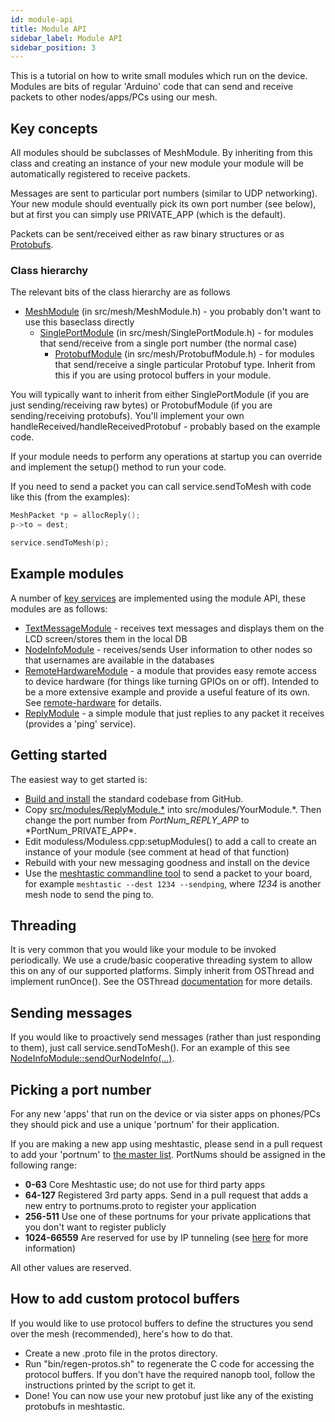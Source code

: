 ```yaml
---
id: module-api
title: Module API
sidebar_label: Module API
sidebar_position: 3
---
```


This is a tutorial on how to write small modules which run on the device. Modules are bits of regular 'Arduino' code that can send and receive packets to other nodes/apps/PCs using our mesh.

## Key concepts

All modules should be subclasses of MeshModule. By inheriting from this class and creating an instance of your new module your module will be automatically registered to receive packets.

Messages are sent to particular port numbers (similar to UDP networking). Your new module should eventually pick its own port number (see below), but at first you can simply use PRIVATE_APP (which is the default).

Packets can be sent/received either as raw binary structures or as [Protobufs](https://developers.google.com/protocol-buffers).

### Class hierarchy

The relevant bits of the class hierarchy are as follows

- [MeshModule](http://github.com/meshtastic/firmware/tree/master/src/mesh/MeshModule.h) (in src/mesh/MeshModule.h) - you probably don't want to use this baseclass directly
  - [SinglePortModule](http://github.com/meshtastic/firmware/tree/master/src/mesh/SinglePortModule.h) (in src/mesh/SinglePortModule.h) - for modules that send/receive from a single port number (the normal case)
    - [ProtobufModule](http://github.com/meshtastic/firmware/tree/master/src/mesh/ProtobufModule.h) (in src/mesh/ProtobufModule.h) - for modules that send/receive a single particular Protobuf type. Inherit from this if you are using protocol buffers in your module.

You will typically want to inherit from either SinglePortModule (if you are just sending/receiving raw bytes) or ProtobufModule (if you are sending/receiving protobufs). You'll implement your own handleReceived/handleReceivedProtobuf - probably based on the example code.

If your module needs to perform any operations at startup you can override and implement the setup() method to run your code.

If you need to send a packet you can call service.sendToMesh with code like this (from the examples):

```cpp
MeshPacket *p = allocReply();
p->to = dest;

service.sendToMesh(p);
```

## Example modules

A number of [key services](http://github.com/meshtastic/firmware/tree/master/src/modules) are implemented using the module API, these modules are as follows:

- [TextMessageModule](http://github.com/meshtastic/firmware/tree/master/src/modules/TextMessageModule.h) - receives text messages and displays them on the LCD screen/stores them in the local DB
- [NodeInfoModule](http://github.com/meshtastic/firmware/tree/master/src/modules/NodeInfoModule.h) - receives/sends User information to other nodes so that usernames are available in the databases
- [RemoteHardwareModule](http://github.com/meshtastic/firmware/tree/master/src/modules/RemoteHardwareModule.h) - a module that provides easy remote access to device hardware (for things like turning GPIOs on or off). Intended to be a more extensive example and provide a useful feature of its own. See [remote-hardware](/docs/hardware/peripheral/#remote-hardware) for details.
- [ReplyModule](http://github.com/meshtastic/firmware/tree/master/src/modules/ReplyModule.h) - a simple module that just replies to any packet it receives (provides a 'ping' service).

## Getting started

The easiest way to get started is:

- [Build and install](/docs/development/firmware/build) the standard codebase from GitHub.
- Copy [src/modules/ReplyModule.\*](http://github.com/meshtastic/firmware/tree/master/src/modules/ReplyModule.cpp) into src/modules/YourModule.*. Then change the port number from *PortNum_REPLY_APP* to *PortNum_PRIVATE_APP\*.
- Edit moduless/Moduless.cpp:setupModules() to add a call to create an instance of your module (see comment at head of that function)
- Rebuild with your new messaging goodness and install on the device
- Use the [meshtastic commandline tool](https://github.com/meshtastic/Meshtastic-python) to send a packet to your board, for example `meshtastic --dest 1234 --sendping`, where _1234_ is another mesh node to send the ping to.

## Threading

It is very common that you would like your module to be invoked periodically.
We use a crude/basic cooperative threading system to allow this on any of our supported platforms. Simply inherit from OSThread and implement runOnce(). See the OSThread [documentation](http://github.com/meshtastic/firmware/tree/master/src/concurrency/OSThread.h) for more details.

## Sending messages

If you would like to proactively send messages (rather than just responding to them), just call service.sendToMesh(). For an example of this see [NodeInfoModule::sendOurNodeInfo(...)](http://github.com/meshtastic/firmware/tree/master/src/modules/NodeInfoModule.cpp).

## Picking a port number

For any new 'apps' that run on the device or via sister apps on phones/PCs they should pick and use a unique 'portnum' for their application.

If you are making a new app using meshtastic, please send in a pull request to add your 'portnum' to [the master list](https://github.com/meshtastic/protobufs/blob/master/portnums.proto). PortNums should be assigned in the following range:

- **0-63** Core Meshtastic use; do not use for third party apps
- **64-127** Registered 3rd party apps. Send in a pull request that adds a new entry to portnums.proto to register your application
- **256-511** Use one of these portnums for your private applications that you don't want to register publicly
- **1024-66559** Are reserved for use by IP tunneling (see [here](/docs/development/firmware/portnum) for more information)

All other values are reserved.

## How to add custom protocol buffers

If you would like to use protocol buffers to define the structures you send over the mesh (recommended), here's how to do that.

- Create a new .proto file in the protos directory.
- Run "bin/regen-protos.sh" to regenerate the C code for accessing the protocol buffers. If you don't have the required nanopb tool, follow the instructions printed by the script to get it.
- Done! You can now use your new protobuf just like any of the existing protobufs in meshtastic.
